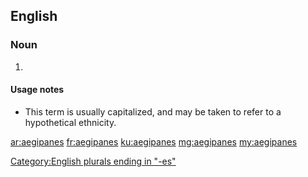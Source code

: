 ==English==

===Noun===
{{head|en|noun plural form}}

# {{lb|en|rare}} {{plural of|aegipan|lang=en}}

====Usage notes====
* This term is usually capitalized, and may be taken to refer to a hypothetical ethnicity.

[[Category:English plurals ending in "-es"]]

[[ar:aegipanes]]
[[fr:aegipanes]]
[[ku:aegipanes]]
[[mg:aegipanes]]
[[my:aegipanes]]